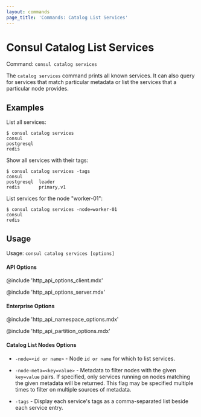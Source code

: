 ```yaml
---
layout: commands
page_title: 'Commands: Catalog List Services'
---
```


# Consul Catalog List Services

Command: `consul catalog services`

The `catalog services` command prints all known services. It can also query
for services that match particular metadata or list the services that a
particular node provides.

## Examples

List all services:

```shell-session
$ consul catalog services
consul
postgresql
redis
```

Show all services with their tags:

```shell-session
$ consul catalog services -tags
consul
postgresql  leader
redis       primary,v1
```

List services for the node "worker-01":

```shell-session
$ consul catalog services -node=worker-01
consul
redis
```

## Usage

Usage: `consul catalog services [options]`

#### API Options

@include 'http_api_options_client.mdx'

@include 'http_api_options_server.mdx'

#### Enterprise Options

@include 'http_api_namespace_options.mdx'

@include 'http_api_partition_options.mdx'

#### Catalog List Nodes Options

- `-node=<id or name>` - Node `id or name` for which to list services.

- `-node-meta=<key=value>` - Metadata to filter nodes with the given
  `key=value` pairs. If specified, only services running on nodes matching the
  given metadata will be returned. This flag may be specified multiple times to
  filter on multiple sources of metadata.

- `-tags` - Display each service's tags as a comma-separated list beside each
  service entry.
